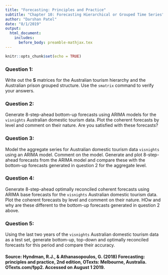 ```yaml
---
title: "Forecasting: Principles and Practice"
subtitle: "Chapter 10: Forecasting Hierarchical or Grouped Time Series"
author: "Darshan Patel"
date: "8/1/2019"
output:
  html_document:
    includes:
      before_body: preamble-mathjax.tex
---
```


```r
knitr::opts_chunk$set(echo = TRUE)
```


### Question 1:
Write out the $\bm{S}$ matrices for the Australian tourism hierarchy and the Australian prison grouped structure. Use the `smatrix` command to verify your answers.


### Question 2: 
Generate $8$-step-ahead bottom-up forecasts using ARIMA models for the `visnights` Australian domestic tourism data. Plot the coherent forecasts by level and comment on their nature. Are you satisfied with these forecasts?


### Question 3:
Model the aggregate series for Australian domestic tourism data `visnights` using an ARIMA model. Comment on the model. Generate and plot $8$-step-ahead forecasts from the ARIMA model and compare these with the bottom-up forecasts generated in question $2$ for the aggregate level.


### Question 4:
Generate $8$-step-ahead optimally reconciled coherent forecasts using ARIMA base forecasts for the `visnights` Australian domestic tourism data. Plot the coherent forecasts by level and comment on their nature. HOw and why are these different to the bottom-up forecasts generated in question $2$ above.


### Question 5:
Using the last two years of the `visnights` Australian domestic tourism data as a test set, generate bottom-up, top-down and optimally reconciled forecasts for this period and compare their accuracy.






#### Source: Hyndman, R.J., & Athanasopoulos, G. (2018) Forecasting: principles and practice, 2nd edition, OTexts: Melbourne, Australia. OTexts.com/fpp2. Accessed on August 1 2019.
